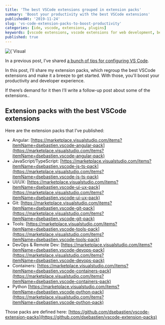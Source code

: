 ```yaml
---
title: 'The best VSCode extensions grouped in extension packs'
summary: 'Boost your productivity with the best VSCode extensions'
publishedAt: '2019-11-24'
slug: 'vs-code-extension-packs-to-boost-productivity'
categories: [ide, vscode, extensions, plugins]
keywords: [vscode extensions, vscode extensions for web development, best vscode extensions, angular vscode extensions best vscode extensions for typescript, best vscode extensions 2021, vscode marketplace, vscode extension examples, vscode tips and tricks, vscode]
published: true
---
```


<BlogPostCenteredContent>
  <Image
    alt={`Visual Studio Code`}
    src={`/static/images/logos/vscode.svg`}
    width={512}
    height={512}
    priority
  />
</BlogPostCenteredContent>

In a previous post, I’ve shared [a bunch of tips for configuring VS Code](https://medium.com/@dSebastien/vscode-tips-for-the-newcomers-b55fd143cd21).

In this post, I’ll share my extension packs, which regroup the best VSCode extensions and make it a breeze to get started. With those, you'll boost your productivity and developer experience.

If there’s demand for it then I’ll write a follow-up post about some of the extensions..

## Extension packs with the best VSCode extensions

Here are the extension packs that I’ve published:

- Angular: [https://marketplace.visualstudio.com/items?itemName=dsebastien.vscode-angular-pack](https://marketplace.visualstudio.com/items?itemName=dsebastien.vscode-angular-pack)
- JavaScript/TypeScript: [https://marketplace.visualstudio.com/items?itemName=dsebastien.vscode-js-ts-pack](https://marketplace.visualstudio.com/items?itemName=dsebastien.vscode-js-ts-pack)
- UI/UX: [https://marketplace.visualstudio.com/items?itemName=dsebastien.vscode-ui-ux-pack](https://marketplace.visualstudio.com/items?itemName=dsebastien.vscode-ui-ux-pack)
- Git: [https://marketplace.visualstudio.com/items?itemName=dsebastien.vscode-git-pack](https://marketplace.visualstudio.com/items?itemName=dsebastien.vscode-git-pack)
- Tools: [https://marketplace.visualstudio.com/items?itemName=dsebastien.vscode-tools-pack](https://marketplace.visualstudio.com/items?itemName=dsebastien.vscode-tools-pack)
- DevOps & Remote Dev: [https://marketplace.visualstudio.com/items?itemName=dsebastien.vscode-devops-pack](https://marketplace.visualstudio.com/items?itemName=dsebastien.vscode-devops-pack)
- Containers: [https://marketplace.visualstudio.com/items?itemName=dsebastien.vscode-containers-pack](https://marketplace.visualstudio.com/items?itemName=dsebastien.vscode-containers-pack)
- Python [https://marketplace.visualstudio.com/items?itemName=dsebastien.vscode-python-pack](https://marketplace.visualstudio.com/items?itemName=dsebastien.vscode-python-pack)

Those packs are defined here: [https://github.com/dsebastien/vscode-extension-packs](https://github.com/dsebastien/vscode-extension-packs)

<BlogPostSignature />
